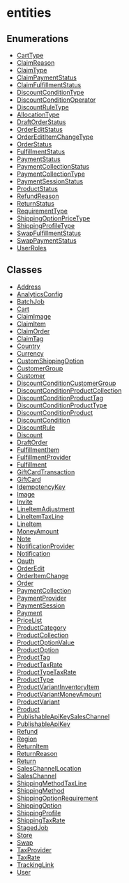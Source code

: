 
# entities

## Enumerations

- [CartType](../entities/enums/entities.CartType.mdx)
- [ClaimReason](../entities/enums/entities.ClaimReason.mdx)
- [ClaimType](../entities/enums/entities.ClaimType.mdx)
- [ClaimPaymentStatus](../entities/enums/entities.ClaimPaymentStatus.mdx)
- [ClaimFulfillmentStatus](../entities/enums/entities.ClaimFulfillmentStatus.mdx)
- [DiscountConditionType](../entities/enums/entities.DiscountConditionType.mdx)
- [DiscountConditionOperator](../entities/enums/entities.DiscountConditionOperator.mdx)
- [DiscountRuleType](../entities/enums/entities.DiscountRuleType.mdx)
- [AllocationType](../entities/enums/entities.AllocationType.mdx)
- [DraftOrderStatus](../entities/enums/entities.DraftOrderStatus.mdx)
- [OrderEditStatus](../entities/enums/entities.OrderEditStatus.mdx)
- [OrderEditItemChangeType](../entities/enums/entities.OrderEditItemChangeType.mdx)
- [OrderStatus](../entities/enums/entities.OrderStatus.mdx)
- [FulfillmentStatus](../entities/enums/entities.FulfillmentStatus.mdx)
- [PaymentStatus](../entities/enums/entities.PaymentStatus.mdx)
- [PaymentCollectionStatus](../entities/enums/entities.PaymentCollectionStatus.mdx)
- [PaymentCollectionType](../entities/enums/entities.PaymentCollectionType.mdx)
- [PaymentSessionStatus](../entities/enums/entities.PaymentSessionStatus.mdx)
- [ProductStatus](../entities/enums/entities.ProductStatus.mdx)
- [RefundReason](../entities/enums/entities.RefundReason.mdx)
- [ReturnStatus](../entities/enums/entities.ReturnStatus.mdx)
- [RequirementType](../entities/enums/entities.RequirementType.mdx)
- [ShippingOptionPriceType](../entities/enums/entities.ShippingOptionPriceType.mdx)
- [ShippingProfileType](../entities/enums/entities.ShippingProfileType.mdx)
- [SwapFulfillmentStatus](../entities/enums/entities.SwapFulfillmentStatus.mdx)
- [SwapPaymentStatus](../entities/enums/entities.SwapPaymentStatus.mdx)
- [UserRoles](../entities/enums/entities.UserRoles.mdx)

## Classes

- [Address](../entities/classes/entities.Address.mdx)
- [AnalyticsConfig](../entities/classes/entities.AnalyticsConfig.mdx)
- [BatchJob](../entities/classes/entities.BatchJob.mdx)
- [Cart](../entities/classes/entities.Cart.mdx)
- [ClaimImage](../entities/classes/entities.ClaimImage.mdx)
- [ClaimItem](../entities/classes/entities.ClaimItem.mdx)
- [ClaimOrder](../entities/classes/entities.ClaimOrder.mdx)
- [ClaimTag](../entities/classes/entities.ClaimTag.mdx)
- [Country](../entities/classes/entities.Country.mdx)
- [Currency](../entities/classes/entities.Currency.mdx)
- [CustomShippingOption](../entities/classes/entities.CustomShippingOption.mdx)
- [CustomerGroup](../entities/classes/entities.CustomerGroup.mdx)
- [Customer](../entities/classes/entities.Customer.mdx)
- [DiscountConditionCustomerGroup](../entities/classes/entities.DiscountConditionCustomerGroup.mdx)
- [DiscountConditionProductCollection](../entities/classes/entities.DiscountConditionProductCollection.mdx)
- [DiscountConditionProductTag](../entities/classes/entities.DiscountConditionProductTag.mdx)
- [DiscountConditionProductType](../entities/classes/entities.DiscountConditionProductType.mdx)
- [DiscountConditionProduct](../entities/classes/entities.DiscountConditionProduct.mdx)
- [DiscountCondition](../entities/classes/entities.DiscountCondition.mdx)
- [DiscountRule](../entities/classes/entities.DiscountRule.mdx)
- [Discount](../entities/classes/entities.Discount.mdx)
- [DraftOrder](../entities/classes/entities.DraftOrder.mdx)
- [FulfillmentItem](../entities/classes/entities.FulfillmentItem.mdx)
- [FulfillmentProvider](../entities/classes/entities.FulfillmentProvider.mdx)
- [Fulfillment](../entities/classes/entities.Fulfillment.mdx)
- [GiftCardTransaction](../entities/classes/entities.GiftCardTransaction.mdx)
- [GiftCard](../entities/classes/entities.GiftCard.mdx)
- [IdempotencyKey](../entities/classes/entities.IdempotencyKey.mdx)
- [Image](../entities/classes/entities.Image.mdx)
- [Invite](../entities/classes/entities.Invite.mdx)
- [LineItemAdjustment](../entities/classes/entities.LineItemAdjustment.mdx)
- [LineItemTaxLine](../entities/classes/entities.LineItemTaxLine.mdx)
- [LineItem](../entities/classes/entities.LineItem.mdx)
- [MoneyAmount](../entities/classes/entities.MoneyAmount.mdx)
- [Note](../entities/classes/entities.Note.mdx)
- [NotificationProvider](../entities/classes/entities.NotificationProvider.mdx)
- [Notification](../entities/classes/entities.Notification.mdx)
- [Oauth](../entities/classes/entities.Oauth.mdx)
- [OrderEdit](../entities/classes/entities.OrderEdit.mdx)
- [OrderItemChange](../entities/classes/entities.OrderItemChange.mdx)
- [Order](../entities/classes/entities.Order.mdx)
- [PaymentCollection](../entities/classes/entities.PaymentCollection.mdx)
- [PaymentProvider](../entities/classes/entities.PaymentProvider.mdx)
- [PaymentSession](../entities/classes/entities.PaymentSession.mdx)
- [Payment](../entities/classes/entities.Payment.mdx)
- [PriceList](../entities/classes/entities.PriceList.mdx)
- [ProductCategory](../entities/classes/entities.ProductCategory.mdx)
- [ProductCollection](../entities/classes/entities.ProductCollection.mdx)
- [ProductOptionValue](../entities/classes/entities.ProductOptionValue.mdx)
- [ProductOption](../entities/classes/entities.ProductOption.mdx)
- [ProductTag](../entities/classes/entities.ProductTag.mdx)
- [ProductTaxRate](../entities/classes/entities.ProductTaxRate.mdx)
- [ProductTypeTaxRate](../entities/classes/entities.ProductTypeTaxRate.mdx)
- [ProductType](../entities/classes/entities.ProductType.mdx)
- [ProductVariantInventoryItem](../entities/classes/entities.ProductVariantInventoryItem.mdx)
- [ProductVariantMoneyAmount](../entities/classes/entities.ProductVariantMoneyAmount.mdx)
- [ProductVariant](../entities/classes/entities.ProductVariant.mdx)
- [Product](../entities/classes/entities.Product.mdx)
- [PublishableApiKeySalesChannel](../entities/classes/entities.PublishableApiKeySalesChannel.mdx)
- [PublishableApiKey](../entities/classes/entities.PublishableApiKey.mdx)
- [Refund](../entities/classes/entities.Refund.mdx)
- [Region](../entities/classes/entities.Region.mdx)
- [ReturnItem](../entities/classes/entities.ReturnItem.mdx)
- [ReturnReason](../entities/classes/entities.ReturnReason.mdx)
- [Return](../entities/classes/entities.Return.mdx)
- [SalesChannelLocation](../entities/classes/entities.SalesChannelLocation.mdx)
- [SalesChannel](../entities/classes/entities.SalesChannel.mdx)
- [ShippingMethodTaxLine](../entities/classes/entities.ShippingMethodTaxLine.mdx)
- [ShippingMethod](../entities/classes/entities.ShippingMethod.mdx)
- [ShippingOptionRequirement](../entities/classes/entities.ShippingOptionRequirement.mdx)
- [ShippingOption](../entities/classes/entities.ShippingOption.mdx)
- [ShippingProfile](../entities/classes/entities.ShippingProfile.mdx)
- [ShippingTaxRate](../entities/classes/entities.ShippingTaxRate.mdx)
- [StagedJob](../entities/classes/entities.StagedJob.mdx)
- [Store](../entities/classes/entities.Store.mdx)
- [Swap](../entities/classes/entities.Swap.mdx)
- [TaxProvider](../entities/classes/entities.TaxProvider.mdx)
- [TaxRate](../entities/classes/entities.TaxRate.mdx)
- [TrackingLink](../entities/classes/entities.TrackingLink.mdx)
- [User](../entities/classes/entities.User.mdx)
